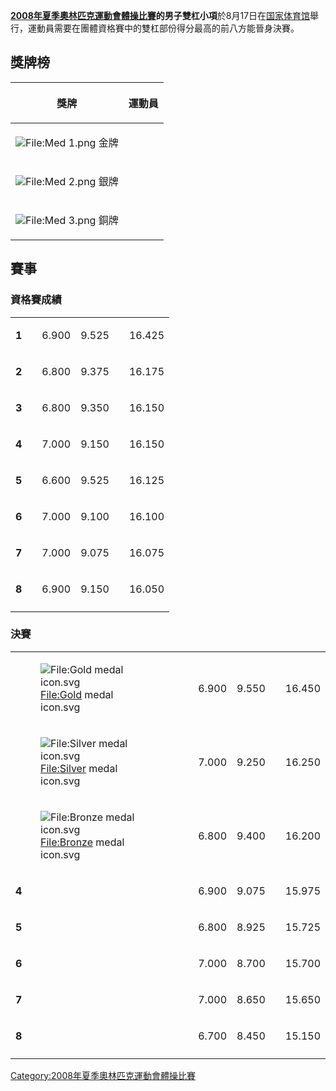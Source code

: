 {{Unreferenced |time=2008-08-26T07:21:02+00:00 }}
{{2008年夏季奥林匹克运动会体操比赛}}
'''[[2008年夏季奧林匹克運動會體操比賽|2008年夏季奧林匹克運動會體操比賽]]的男子雙杠小項'''於8月17日在[[国家体育馆|国家体育馆]]舉行，運動員需要在團體資格賽中的雙杠部份得分最高的前八方能晉身決賽。

== 獎牌榜 ==
{| class="wikitable"
|- bgcolor="#efefef"
!align="center"|獎牌
!align="center"|運動員
|-
|  bgcolor="gold" | [[File:Med_1.png|File:Med 1.png]] 金牌
|{{flagIOCathlete|[[李小鵬_(體操運動員)|李小鵬]]|CHN|2008年夏季}}
|-
| bgcolor="silver" | [[File:Med_2.png|File:Med 2.png]] 銀牌
|{{flagIOCathlete|[[劉源哲|劉源哲]]|KOR|2008年夏季}}
|-
| bgcolor="cc9966" | [[File:Med_3.png|File:Med 3.png]] 銅牌
|{{flagIOCathlete|[[安东·福金|安东·福金]]|UZB|2008年夏季}}
|}

== 賽事 ==
=== 資格賽成績 ===
{| {{AG-score}}
|-
| '''1'''
| {{flagIOCathlete|[[李小鵬_(體操運動員)|李小鵬]]|CHN|2008年夏季}}
| 6.900
| 9.525
|
| 16.425
|-
| '''2'''
| {{flagIOCathlete|[[尼古拉·克留科夫|尼古拉·克留科夫]]|RUS|2008年夏季}}
| 6.800
| 9.375
|
| 16.175
|-
| '''3'''
| {{flagIOCathlete|[[安东·福金|安东·福金]]|UZB|2008年夏季}}
| 6.800
| 9.350
|
| 16.150
|-
| '''4'''
| {{flagIOCathlete|[[劉源哲|劉源哲]]|KOR|2008年夏季}}
| 7.000
| 9.150
|
| 16.150
|-
| '''5'''
| {{flagIOCathlete|[[米蒂亚·佩特科夫舍克|米蒂亚·佩特科夫舍克]]|SLO|2008年夏季}}
| 6.600
| 9.525
|
| 16.125
|-
| '''6'''
| {{flagIOCathlete|[[梁泰榮|梁泰榮]]|KOR|2008年夏季}}
| 7.000
| 9.100
|
| 16.100
|-
| '''7'''
| {{flagIOCathlete|[[黃旭|黃旭]]|CHN|2008年夏季}}
| 7.000
| 9.075
|
| 16.075
|-
| '''8'''
| {{flagIOCathlete|[[法比安·汉比兴|法比安·汉比兴]]|GER|2008年夏季}}
| 6.900
| 9.150
|
| 16.050
|-
|}

=== 決賽 ===
{| {{AG-score}}
|-
| [[File:Gold_medal_icon.svg|File:Gold medal icon.svg]]
| {{flagIOCathlete|[[李小鵬_(體操運動員)|李小鵬]]|CHN|2008年夏季}}
| 6.900
| 9.550
|
| 16.450
|-
| [[File:Silver_medal_icon.svg|File:Silver medal icon.svg]]
| {{flagIOCathlete|[[劉源哲|劉源哲]]|KOR|2008年夏季}}
| 7.000
| 9.250
|
| 16.250
|-
| [[File:Bronze_medal_icon.svg|File:Bronze medal icon.svg]]
| {{flagIOCathlete|[[安东·福金|安东·福金]]|UZB|2008年夏季}}
| 6.800
| 9.400
|
| 16.200
|-
| '''4'''
| {{flagIOCathlete|[[法比安·汉比兴|法比安·汉比兴]]|GER|2008年夏季}}
| 6.900
| 9.075
|
| 15.975
|-
| '''5'''
| {{flagIOCathlete|[[米蒂亚·佩特科夫舍克|米蒂亚·佩特科夫舍克]]|SLO|2008年夏季}}
| 6.800
| 8.925
|
| 15.725
|-
| '''6'''
| {{flagIOCathlete|[[黃旭|黃旭]]|CHN|2008年夏季}}
| 7.000
| 8.700
|
| 15.700
|-
| '''7'''
| {{flagIOCathlete|[[梁泰榮|梁泰榮]]|KOR|2008年夏季}}
| 7.000
| 8.650
|
| 15.650
|-
| '''8'''
| {{flagIOCathlete|[[尼古拉·克留科夫|尼古拉·克留科夫]]|RUS|2008年夏季}}
| 6.700
| 8.450
|
| 15.150
|-
|}

[[Category:2008年夏季奧林匹克運動會體操比賽|Category:2008年夏季奧林匹克運動會體操比賽]]
